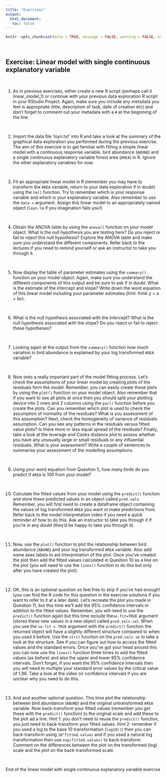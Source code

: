 ```yaml
---
title: "Exercises"
output: 
  html_document:
   toc: false
---
```


```r
knitr::opts_chunk$set(echo = TRUE, message = FALSE, warning = FALSE, eval = FALSE, cache = FALSE)
```

\  

## Exercise: Linear model with single continuous explanatory variable

\  

1. As in previous exercises, either create a new R script (perhaps call it linear_model_1) or continue with your previous data exploration R script in your RStudio Project. Again, make sure you include any metadata you feel is appropriate (title, description of task, date of creation etc) and  don't forget to comment out your metadata with a `#` at the beginning of the line. 

\  

2. Import the data file 'loyn.txt' into R and take a look at the summary of the graphical data exploration you performed during the previous exercise. The aim of this exercise is to get familiar with fitting a simple linear model with a continuous response variable, bird abundance (`ABUND`) and a single continuous explanatory variable forest area (`AREA`) in R. Ignore the other explanatory variables for now. 

\  

3. Fit an appropriate linear model in R (remember you may have to transform the `AREA` variable, return to your data exploration if in doubt) using the `lm()` function. Try to remember which is your response variable and which is your explanatory variable. Also remember to use the `data =` argument. Assign this linear model to an appropriately named object (`loyn.lm` if you imagination fails you!).

\  

4. Obtain the ANOVA table by using the `anova()` function on your model object. What is the null hypothesis you are testing here? Do you reject or fail to reject this null hypothesis? Explore the ANOVA table and make sure you understand the different components. Refer back to the lectures if you need to remind yourself or ask an instructor to take you through it.

\  

5. Now display the table of parameter estimates using the `summary()` function on your model object. Again, make sure you understand the different components of this output and be sure to ask if in doubt. What is the estimate of the intercept and slope? Write down the word equation of this linear model including your parameter estimates (hint: think y = a + bx).

\  

6. What is the null hypothesis associated with the intercept? What is the null hypothesis associated with the slope? Do you reject or fail to reject these hypotheses?

\  

7. Looking again at the output from the `summary()` function how much variation in bird abundance is explained by your log transformed `AREA` variable?

\  

8. Now onto a really important part of the model fitting process. Let's check the assumptions of your linear model by creating plots of the residuals form the model. Remember, you can easily create these plots by using the `plot()` function on your model object. Also remember that if you want to see all plots at once then you should split your plotting device into 2 rows and 2 columns using the `par()` function before you create the plots. Can you remember which plot is used to check the assumption of normality of the residuals? What is you assessment of this assumption? Next, check the homogeneity of variance of residuals assumption. Can you see any patterns in the residuals versus fitted value plots? Is there more or less equal spread of the residuals? Finally, take a look at the leverage and Cooks distance plot to assess whether you have any unusually large or small residuals or any influential residuals. What is your assessment? Write a couple of sentences to summarise your assessment of the modelling assumptions. 

\  

9. Using your word equation from Question 5, how many birds do you predict if `AREA` is 100 from your model?

\  

10. Calculate the fitted values from your model using the `predict()` function and store these predicted values in an object called `pred.vals`. Remember, you will first need to create a dataframe object containing the values of log transformed `AREA` you want ot make predictions from. Refer back to the model interpretation video if you need a quick reminder of how to do this. Ask an instructor to take you through it if you're in any doubt (they'd be happy to take you through it).

\  

11. Now, use the `plot()` function to plot the relationship between bird abundance (`ABUND`) and your log transformed `AREA` variable. Also add some axes labels to aid interpretation of the plot. Once you've created the plot then add the fitted values calculated in Question 10 as a line on the plot (you will need to use the `lines()` function to do this but only after you have created the plot). 

\  

12. OK, this is an optional question so feel free to skip if you've had enough! (you can find the R code for this question in the exercise solutions if you want to refer to it at a later date). Let's recreate the plot you made in Question 11, but this time we'll add the 95% confidence intervals in addition to the fitted values. Remember, you will need to use the `predict()` function again but this time include the`se.fit=TRUE` argument (stores these new values in a new object called `pred.vals.se`). When you use the `se.fit = TRUE` argument with the `predict()` function the returned object will have a slightly different structure compared to when you used it before. Use the `str()` function on the `pred.vals.se` to take a look at the structure. See if you can figure out how to access the fitted values and the standard errors. Once you've got your head around this you can now use the `lines()` function three times to add the fitted values (as before) and also the upper and lower 95% confidence intervals. Don't forget, if you want the 95% confidence intervals then you will need to multiple your standard error values by the critical value of 1.96. Take a look at the video on confidence intervals if you are unclear why you need to do this.  

\  

13. And and another optional question. This time plot the relationship between bird abundance (`ABUND`) and the original untransformed `AREA` variable. Now back-transform your fitted values (remember you got these with the `predict()` function) to the original scale and add these to the plot ad a line. Hint 1: you don't need to reuse the `predict()` function, you just need to back-transform your fitted values. Hint 2: remember if you used a log to the base 10 transformation (`log10()`) then you can back-transform using `10^fitted.values` and if you used a natural log transformation then use `exp(fitted.values)` to back-transform. Comment on the differences between the plot on the transformed (log) scale and the plot on the back-transformed scale.

\  

End of the linear model with single continuous explanatory variable exercise